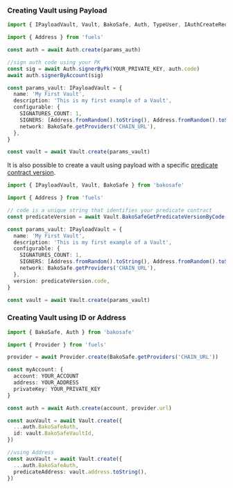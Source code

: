 ### Creating Vault using Payload

```ts
import { IPayloadVault, Vault, BakoSafe, Auth, TypeUser, IAuthCreateRequest } from 'bakosafe'

import { Address } from 'fuels'

const auth = await Auth.create(params_auth)

//sign auth code using your PK
const sig = await Auth.signerByPk(YOUR_PRIVATE_KEY, auth.code)
await auth.signerByAccount(sig)

const params_vault: IPayloadVault = {
  name: 'My First Vault',
  description: 'This is my first example of a Vault',
  configurable: {
    SIGNATURES_COUNT: 1,
    SIGNERS: [Address.fromRandom().toString(), Address.fromRandom().toString()],
    network: BakoSafe.getProviders('CHAIN_URL'),
  },
}

const vault = await Vault.create(params_vault)
```
It is also possible to create a vault using payload with a specific [predicate contract version](../safe-code).

```ts
import { IPayloadVault, Vault, BakoSafe } from 'bakosafe'

import { Address } from 'fuels'

// code is a unique string that identifies your predicate contract
const predicateVersion = await Vault.BakoSafeGetPredicateVersionByCode(code)

const params_vault: IPayloadVault = {
  name: 'My First Vault',
  description: 'This is my first example of a Vault',
  configurable: {
    SIGNATURES_COUNT: 1,
    SIGNERS: [Address.fromRandom().toString(), Address.fromRandom().toString()],
    network: BakoSafe.getProviders('CHAIN_URL'),
  },
  version: predicateVersion.code,
}

const vault = await Vault.create(params_vault)
```

### Creating Vault using ID or Address

```ts
import { BakoSafe, Auth } from 'bakosafe'

import { Provider } from 'fuels'

provider = await Provider.create(BakoSafe.getProviders('CHAIN_URL'))

const myAccount: {
  account: YOUR_ACCOUNT
  address: YOUR_ADDRESS
  privateKey: YOUR_PRIVATE_KEY
}

const auth = await Auth.create(account, provider.url)

const auxVault = await Vault.create({
  ...auth.BakoSafeAuth,
  id: vault.BakoSafeVaultId,
})

//using Address
const auxVault = await Vault.create({
  ...auth.BakoSafeAuth,
  predicateAddress: vault.address.toString(),
})
```
